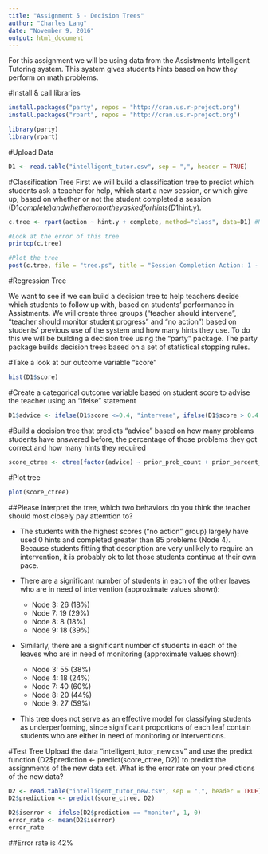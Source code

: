 ```yaml
---
title: "Assignment 5 - Decision Trees"
author: "Charles Lang"
date: "November 9, 2016"
output: html_document
---
```

For this assignment we will be using data from the Assistments Intelligent Tutoring system. This system gives students hints based on how they perform on math problems. 

#Install & call libraries
```r
install.packages("party", repos = "http://cran.us.r-project.org") 
install.packages("rpart", repos = "http://cran.us.r-project.org")

library(party)
library(rpart)
```

#Upload Data
```r
D1 <- read.table("intelligent_tutor.csv", sep = ",", header = TRUE)
```

#Classification Tree
First we will build a classification tree to predict which students ask a teacher for help, which start a new session, or which give up, based on whether or not the student completed a session (D1$complete) and whether or not they asked for hints (D1$hint.y). 
```r

c.tree <- rpart(action ~ hint.y + complete, method="class", data=D1) #Notice the standard R notion for a formula X ~ Y

#Look at the error of this tree
printcp(c.tree)

#Plot the tree
post(c.tree, file = "tree.ps", title = "Session Completion Action: 1 - Ask teacher, 2 - Start new session, 3 - Give up")

```
#Regression Tree

We want to see if we can build a decision tree to help teachers decide which students to follow up with, based on students' performance in Assistments. We will create three groups ("teacher should intervene", "teacher should monitor student progress" and "no action") based on students' previous use of the system and how many hints they use. To do this we will be building a decision tree using the "party" package. The party package builds decision trees based on a set of statistical stopping rules.

#Take a look at our outcome variable "score"
```r
hist(D1$score)
```

#Create a categorical outcome variable based on student score to advise the teacher using an "ifelse" statement
```r
D1$advice <- ifelse(D1$score <=0.4, "intervene", ifelse(D1$score > 0.4 & D1$score <=0.8, "monitor", "no action"))
```

#Build a decision tree that predicts "advice" based on how many problems students have answered before, the percentage of those problems they got correct and how many hints they required
```r
score_ctree <- ctree(factor(advice) ~ prior_prob_count + prior_percent_correct + hints, D1)
```

#Plot tree
```r
plot(score_ctree)
```

##Please interpret the tree, which two behaviors do you think the teacher should most closely pay attemtion to?

* The students with the highest scores ("no action" group) largely have used 0 hints and completed greater than 85 problems (Node 4). Because students fitting that description are very unlikely to require an intervention, it is probably ok to let those students continue at their own pace.
  
* There are a significant number of students in each of the other leaves who are in need of intervention (approximate values shown):
    + Node 3: 26 (18%)
    + Node 7: 19 (29%)
    + Node 8:  8 (18%)
    + Node 9: 18 (39%)  
  
* Similarly, there are a significant number of students in each of the leaves who are in need of monitoring (approximate values shown):
    + Node 3: 55 (38%)
    + Node 4: 18 (24%)
    + Node 7: 40 (60%)
    + Node 8: 20 (44%)
    + Node 9: 27 (59%)  
  
 * This tree does not serve as an effective model for classifying students as underperforming, since significant proportions of each leaf contain students who are either in need of monitoring or interventions.


#Test Tree
Upload the data "intelligent_tutor_new.csv" and use the predict function (D2$prediction <- predict(score_ctree, D2)) to predict the assignments of the new data set. What is the error rate on your predictions of the new data?

```r
D2 <- read.table("intelligent_tutor_new.csv", sep = ",", header = TRUE)
D2$prediction <- predict(score_ctree, D2)

D2$iserror <- ifelse(D2$prediction == "monitor", 1, 0)
error_rate <- mean(D2$iserror)
error_rate
```
##Error rate is 42%
